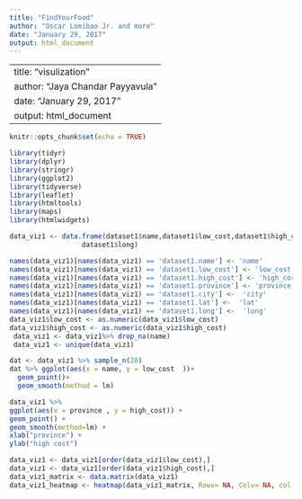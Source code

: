 ```yaml
---
title: "FindYourFood"
author: "Oscar Lomibao Jr. and more"
date: "January 29, 2017"
output: html_document
---
```



---
title: "visulization"
author: "Jaya Chandar Payyavula"
date: "January 29, 2017"
output: html_document
---

```r
knitr::opts_chunk$set(echo = TRUE)
```

```r
library(tidyr)
library(dplyr)
library(stringr)
library(ggplot2)
library(tidyverse)
library(leaflet)
library(htmltools)
library(maps)
library(htmlwidgets)
```

```r
data_viz1 <- data.frame(dataset1$name,dataset1$low_cost,dataset1$high_cost,dataset1$province,dataset1$city,dataset1$lat,
                  dataset1$long)
```

```r

names(data_viz1)[names(data_viz1) == 'dataset1.name'] <- 'name'
names(data_viz1)[names(data_viz1) == 'dataset1.low_cost'] <- 'low_cost'
names(data_viz1)[names(data_viz1) == 'dataset1.high_cost'] <- 'high_cost'
names(data_viz1)[names(data_viz1) == 'dataset1.province'] <- 'province'
names(data_viz1)[names(data_viz1) == 'dataset1.city'] <-  'city'
names(data_viz1)[names(data_viz1) == 'dataset1.lat'] <-  'lat'
names(data_viz1)[names(data_viz1) == 'dataset1.long'] <-  'long'
data_viz1$low_cost <- as.numeric(data_viz1$low_cost)
data_viz1$high_cost <- as.numeric(data_viz1$high_cost)
 data_viz1 <- data_viz1%>% drop_na(name)
 data_viz1 <- unique(data_viz1)
```


```r
dat <- data_viz1 %>% sample_n(20)
dat %>% ggplot(aes(x = name, y = low_cost  ))+
  geom_point()+
  geom_smooth(method = lm)

``` 

```r
data_viz1 %>%
ggplot(aes(x = province , y = high_cost)) +
geom_point() +
geom_smooth(method=lm) +
xlab("province") +
ylab("high cost")
```
```r
data_viz1 <- data_viz1[order(data_viz1$low_cost),]
data_viz1 <- data_viz1[order(data_viz1$high_cost),]
data_viz1_matrix <- data.matrix(data_viz1)
data_viz1_heatmap <- heatmap(data_viz1_matrix, Rowv= NA, Colv= NA, col = heat.colors(256), scale="column", margins=c(10,15))

```